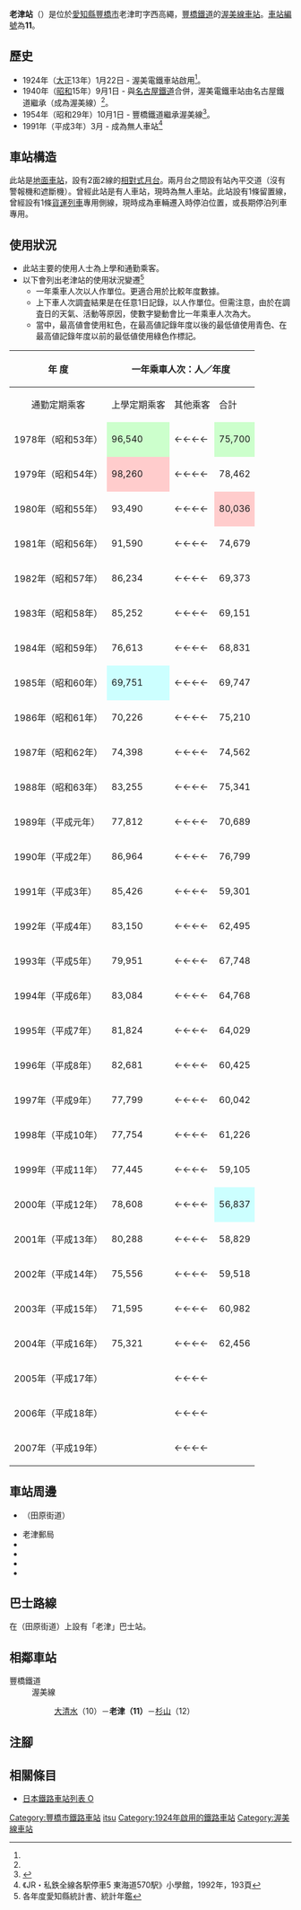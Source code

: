 {{NoteTA|G1=Transport
|T=zh-hans:老津站;zh-hk:老津站;zh-tw:老津車站;
|1=zh-hans:老津站;zh-hk:老津站;zh-tw:老津車站;
}}
{{Infobox station
|公司色 = #006666
|站名 = 老津
|圖片 = Oitsu Station.jpg 
|圖片說明 = 車站入口（2008年8月）
|日文原名 = 老津
|平假名 = おいつ
|羅馬拼音 = Oitsu
|副站名 = 
|電報略號 = 
|所在地 = {{JPN}}[[愛知縣|愛知縣]][[豐橋市|豐橋市]]老津町字西高繩
|座標 = {{coord|34|41|32.3|N|137|20|6|E|type:railwaystation_region:JP-24|display=inline,title}}
|車站構造 = [[地面車站|地面車站]]
|月台配置 = 2面2線
|啟用年月日 = 1924年（[[大正|大正]]13年）1月22日
|廢站年月日 = 
|乘客人數 = 322
|上下車人次 = 
|統計年度 = 2019
|轉車 = 
|全寬備註 = 
|adjacent = {{Adjacent stations|system=豐橋鐵道|line=渥美線|left=大清水|right=杉山|note-left=10<br>2.2km|note-mid={{車站編號s|#0672b0|white|11}}<br>距離[[新豐橋站|新豐橋]]10.7km|note-right=12<br>2.0km}}
}}
'''老津站'''（{{jpn|j=老津駅|hg=おいつえき|rm=Oitsu eki|f=y}}）是位於[[愛知縣|愛知縣]][[豐橋市|豐橋市]]老津町字西高繩，[[豐橋鐵道|豐橋鐵道]]的[[渥美線|渥美線]][[鐵路車站|車站]]。[[車站編號|車站編號]]為'''11'''。

== 歷史 ==
* 1924年（[[大正|大正]]13年）1月22日 - 渥美電鐵車站啟用<ref name=tok5/>。
* 1940年（[[昭和|昭和]]15年）9月1日 - 與[[名古屋鐵道|名古屋鐵道]]合併，渥美電鐵車站由名古屋鐵道繼承（成為渥美線）<ref name="IMAO-38"/>。
* 1954年（昭和29年）10月1日 - 豐橋鐵道繼承渥美線<ref name="IMAO-38">{{Cite book|author =今尾專介（監修）|year =2008|title = 日本鉄道旅行地図帳|volume=7号|publisher =新潮社|isbn = 978-4107900258|page=38|language=ja}}</ref>。
* 1991年（平成3年）3月 - 成為無人車站<ref name=tok5>《JR・私鉄全線各駅停車5 東海道570駅》小學館，1992年，193頁</ref>

== 車站構造 ==
此站是[[地面車站|地面車站]]，設有2面2線的[[相對式月台|相對式月台]]。兩月台之間設有站內平交道（沒有警報機和遮斷機）。曾經此站是有人車站，現時為無人車站。此站設有1條留置線，曾經設有1條[[貨運列車|貨運列車]]專用側線，現時成為車輛遷入時停泊位置，或長期停泊列車專用。

== 使用狀況 ==
* 此站主要的使用人士為上學和通勤乘客。
* 以下會列出老津站的使用狀況變遷<ref>各年度愛知縣統計書、統計年鑑</ref>
** 一年乘車人次以人作單位。更適合用於比較年度數據。
** 上下車人次調査結果是在任意1日記錄，以人作單位。但需注意，由於在調査日的天氣、活動等原因，使數字變動會比一年乘車人次為大。
** 當中，最高値會使用紅色，在最高値記錄年度以後的最低値使用青色、在最高値記錄年度以前的最低値使用綠色作標記。

{| class="wikitable" border="1" cellspacing="0" cellpadding="2" style="font-size:90%; text-align:right; width:100%;"
|-
! rowspan="2"|年 度
! colspan="4"|一年乘車人次：人／年度
! colspan="2"|上下車人次調査結果<br>人／日 
! rowspan="2"|特別事項
|-
| style="text-align: center; font-weight: normal;"|通勤定期乘客
| style="text-align: center; font-weight: normal;"|上學定期乘客
| style="text-align: center; font-weight: normal;"|其他乘客
!合計
| style="text-align: center; font-weight: normal;"|調査日
!調査結果
|-
! style="font-weight: normal;"|1978年（昭和53年）
| style="background-color: #ccffcc;"|96,540
|←←←←
| style="background-color: #ccffcc;"|75,700
| style="background-color: #ccffcc;"|'''172,240'''
| 
| 
| 
|-
! style="font-weight: normal;"|1979年（昭和54年）
| style="background-color: #ffcccc;"|98,260
|←←←←
|78,462
| style="background-color: #ffcccc;"|'''176,722'''
| 
| 
| 
|-
! style="font-weight: normal;"|1980年（昭和55年）
|93,490
|←←←←
| style="background-color: #ffcccc;"|80,036
|'''173,526'''
| 
| 
| 
|-
! style="font-weight: normal;"|1981年（昭和56年）
|91,590
|←←←←
|74,679
|'''166,269'''
| 
| 
| 
|-
! style="font-weight: normal;"|1982年（昭和57年）
|86,234
|←←←←
|69,373
|'''155,607'''
| 
| 
| 
|-
! style="font-weight: normal;"|1983年（昭和58年）
|85,252
|←←←←
|69,151
|'''154,403'''
| 
| 
| 
|-
! style="font-weight: normal;"|1984年（昭和59年）
|76,613
|←←←←
|68,831
|'''145,444'''
| 
| 
| 
|-
! style="font-weight: normal;"|1985年（昭和60年）
| style="background-color: #ccffff;"|69,751
|←←←←
|69,747
|'''139,498'''
| 
| 
| 
|-
! style="font-weight: normal;"|1986年（昭和61年）
|70,226
|←←←←
|75,210
|'''145,436'''
| 
| 
| 
|-
! style="font-weight: normal;"|1987年（昭和62年）
|74,398
|←←←←
|74,562
|'''148,960'''
| 
| 
| 
|-
! style="font-weight: normal;"|1988年（昭和63年）
|83,255
|←←←←
|75,341
|'''158,596'''
| 
| 
| 
|-
! style="font-weight: normal;"|1989年（平成元年）
|77,812
|←←←←
|70,689
|'''148,501'''
| 
| 
| 
|-
! style="font-weight: normal;"|1990年（平成2年）
|86,964
|←←←←
|76,799
|'''163,763'''
| 
| 
| 
|-
! style="font-weight: normal;"|1991年（平成3年）
|85,426
|←←←←
|59,301
|'''144,727'''
| 
| 
| 
|-
! style="font-weight: normal;"|1992年（平成4年）
|83,150
|←←←←
|62,495
|'''145,645'''
| 
| 
| 
|-
! style="font-weight: normal;"|1993年（平成5年）
|79,951
|←←←←
|67,748
|'''147,699'''
| 
| 
| 
|-
! style="font-weight: normal;"|1994年（平成6年）
|83,084
|←←←←
|64,768
|'''147,852'''
| 
| 
| 
|-
! style="font-weight: normal;"|1995年（平成7年）
|81,824
|←←←←
|64,029
|'''145,853'''
| 
| 
| 
|-
! style="font-weight: normal;"|1996年（平成8年）
|82,681
|←←←←
|60,425
|'''143,106'''
| 
| 
| 
|-
! style="font-weight: normal;"|1997年（平成9年）
|77,799
|←←←←
|60,042
|'''137,841'''
| 
| 
| 
|-
! style="font-weight: normal;"|1998年（平成10年）
|77,754
|←←←←
|61,226
|'''138,980'''
| 
| 
| 
|-
! style="font-weight: normal;"|1999年（平成11年）
|77,445
|←←←←
|59,105
|'''136,550'''
| 
| 
| 
|-
! style="font-weight: normal;"|2000年（平成12年）
|78,608
|←←←←
| style="background-color: #ccffff;"|56,837
|'''135,445'''
| 
| 
| 
|-
! style="font-weight: normal;"|2001年（平成13年）
|80,288
|←←←←
|58,829
|'''139,117'''
| 
| 
| 
|-
! style="font-weight: normal;"|2002年（平成14年）
|75,556
|←←←←
|59,518
|'''135,074'''
| 
| 
| 
|-
! style="font-weight: normal;"|2003年（平成15年）
|71,595
|←←←←
|60,982
| style="background-color: #ccffff;"|'''132,577'''
| 
| 
| 
|-
! style="font-weight: normal;"|2004年（平成16年）
|75,321
|←←←←
|62,456
|'''137,777'''
| 
| 
| 
|-
! style="font-weight: normal;"|2005年（平成17年）
| 
|←←←←
| 
| 
| 
| 
| 
|-
! style="font-weight: normal;"|2006年（平成18年）
| 
|←←←←
| 
| 
| 
| 
| 
|-
! style="font-weight: normal;"|2007年（平成19年）
| 
|←←←←
| 
| 
| 
| 
| 
|}

== 車站周邊 ==
* {{Translink|ja|国道259号|國道259號}}（田原街道）
* 老津郵局
* {{Translink|ja|豊橋市立家政高等専修学校|豐橋市立家政高等專修學校}}
* {{Translink|ja|豊橋市立章南中学校|豐橋市立章南中學}}
* {{Translink|ja|豊橋市立老津小学校|豐橋市立老津小學}}
* {{Translink|ja|ファインモールド|Fine Molds}}

== 巴士路線 ==
在{{Translink|ja|国道259号|國道259號}}（田原街道）上設有{{Translink|ja|豊鉄バス|豐鐵巴士}}{{Translink|ja|豊鉄バス渥美営業所#伊良湖本線|豐鐵巴士渥美營業所#伊良湖本線|伊良湖本線}}「老津」巴士站。

== 相鄰車站 ==
; 豐橋鐵道
: 渥美線
:: [[大清水站|大清水]]（10）－'''老津（11）'''－[[杉山站|杉山]]（12）
== 注腳 ==
{{Reflist}}
== 相關條目 ==
* [[日本鐵路車站列表_O|日本鐵路車站列表 O]]
{{渥美線}}
{{DEFAULTSORT:Oitsu}}
[[Category:豐橋市鐵路車站|Category:豐橋市鐵路車站]]
[[Category:日本鐵路車站_O|itsu]]
[[Category:1924年啟用的鐵路車站|Category:1924年啟用的鐵路車站]]
[[Category:渥美線車站|Category:渥美線車站]]